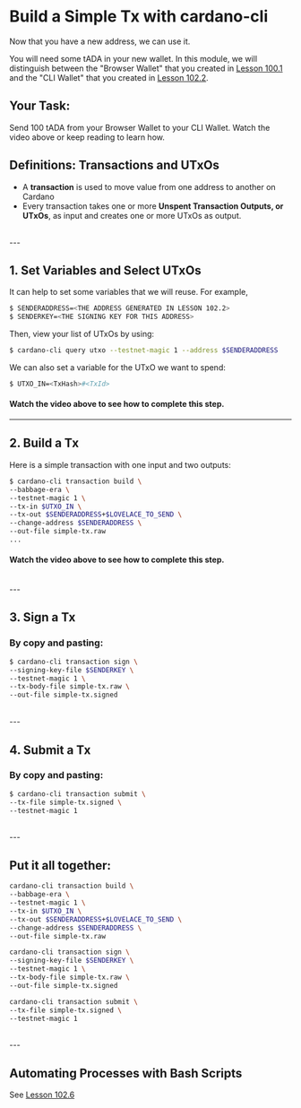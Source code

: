 # Build a Simple Tx with cardano-cli

Now that you have a new address, we can use it.

You will need some tADA in your new wallet. In this module, we will distinguish between the "Browser Wallet" that you created in [Lesson 100.1](/modules/100/1001) and the "CLI Wallet" that you created in [Lesson 102.2](/modules/102/1022).

## Your Task:
Send 100 tADA from your Browser Wallet to your CLI Wallet. Watch the video above or keep reading to learn how.

## Definitions: Transactions and UTxOs
- A **transaction** is used to move value from one address to another on Cardano
- Every transaction takes one or more **Unspent Transaction Outputs, or UTxOs**, as input and creates one or more UTxOs as output.

<br />
---

## 1. Set Variables and Select UTxOs
It can help to set some variables that we will reuse. For example,
```bash
$ SENDERADDRESS=<THE ADDRESS GENERATED IN LESSON 102.2>
$ SENDERKEY=<THE SIGNING KEY FOR THIS ADDRESS>
```

Then, view your list of UTxOs by using:
```bash
$ cardano-cli query utxo --testnet-magic 1 --address $SENDERADDRESS
```

We can also set a variable for the UTxO we want to spend:
```bash
$ UTXO_IN=<TxHash>#<TxId>
```

#### Watch the video above to see how to complete this step.


---

## 2. Build a Tx

Here is a simple transaction with one input and two outputs:
```bash
$ cardano-cli transaction build \
--babbage-era \
--testnet-magic 1 \
--tx-in $UTXO_IN \
--tx-out $SENDERADDRESS+$LOVELACE_TO_SEND \
--change-address $SENDERADDRESS \
--out-file simple-tx.raw
...
```

#### Watch the video above to see how to complete this step.

<br />
---

## 3. Sign a Tx
### By copy and pasting:
```bash
$ cardano-cli transaction sign \
--signing-key-file $SENDERKEY \
--testnet-magic 1 \
--tx-body-file simple-tx.raw \
--out-file simple-tx.signed

```

<br />
---

## 4. Submit a Tx
### By copy and pasting:
```bash
$ cardano-cli transaction submit \
--tx-file simple-tx.signed \
--testnet-magic 1

```

<br />
---

## Put it all together:
```bash
cardano-cli transaction build \
--babbage-era \
--testnet-magic 1 \
--tx-in $UTXO_IN \
--tx-out $SENDERADDRESS+$LOVELACE_TO_SEND \
--change-address $SENDERADDRESS \
--out-file simple-tx.raw

cardano-cli transaction sign \
--signing-key-file $SENDERKEY \
--testnet-magic 1 \
--tx-body-file simple-tx.raw \
--out-file simple-tx.signed

cardano-cli transaction submit \
--tx-file simple-tx.signed \
--testnet-magic 1
```

<br />
---

## Automating Processes with Bash Scripts
See [Lesson 102.6](/modules/102/1026)



